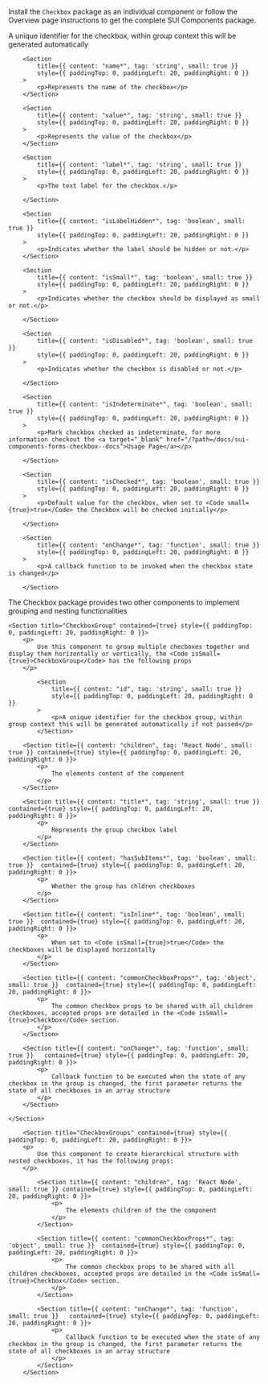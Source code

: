 
<Section
	title="Installation"
	contained={true}
	style={{ paddingTop: 20, paddingBottom: 0 }}
>
	<p>
		Install the <Code small={true}>Checkbox</Code> package as an individual
		component or follow the Overview page instructions to get the complete SUI
		Components package.
	</p>
</Section>


<Section title="Props" border={true}>
		<Section
    		title={{ content: "id*", tag: 'string', small: true }}
    		style={{ paddingTop: 0, paddingLeft: 20, paddingRight: 0 }}
    	>
    		<p>A unique identifier for the checkbox, within group context this will be generated automatically</p>
    	</Section>

		<Section
    		title={{ content: "name*", tag: 'string', small: true }}
    		style={{ paddingTop: 0, paddingLeft: 20, paddingRight: 0 }}
    	>
    		<p>Represents the name of the checkbox</p>
    	</Section>

		<Section
    		title={{ content: "value*", tag: 'string', small: true }}
    		style={{ paddingTop: 0, paddingLeft: 20, paddingRight: 0 }}
    	>
    		<p>Represents the value of the checkbox</p>
    	</Section>

    	<Section
    		title={{ content: "label*", tag: 'string', small: true }}
    		style={{ paddingTop: 0, paddingLeft: 20, paddingRight: 0 }}
    	>
    		<p>The text label for the checkbox.</p>

    	</Section>

		<Section
    		title={{ content: "isLabelHidden*", tag: 'boolean', small: true }}
    		style={{ paddingTop: 0, paddingLeft: 20, paddingRight: 0 }}
    	>
    		<p>Indicates whether the label should be hidden or not.</p>
    	</Section>

		<Section
    		title={{ content: "isSmall*", tag: 'boolean', small: true }}
    		style={{ paddingTop: 0, paddingLeft: 20, paddingRight: 0 }}
    	>
    		<p>Indicates whether the checkbox should be displayed as small or not.</p>

    	</Section>

		<Section
    		title={{ content: "isDisabled*", tag: 'boolean', small: true }}
    		style={{ paddingTop: 0, paddingLeft: 20, paddingRight: 0 }}
    	>
    		<p>Indicates whether the checkbox is disabled or not.</p>

    	</Section>

		<Section
    		title={{ content: "isIndeterminate*", tag: 'boolean', small: true }}
    		style={{ paddingTop: 0, paddingLeft: 20, paddingRight: 0 }}
    	>
    		<p>Mark checkbox checked as indeterminate, for more information checkout the <a target="_blank" href="/?path=/docs/sui-components-forms-checkbox--docs">Usage Page</a></p>

    	</Section>

		<Section
    		title={{ content: "isChecked*", tag: 'boolean', small: true }}
    		style={{ paddingTop: 0, paddingLeft: 20, paddingRight: 0 }}
    	>
    		<p>Default value for the checkbox, when set to <Code small={true}>true</Code> the Checkbox will be checked initially</p>

    	</Section>

		<Section
    		title={{ content: "onChange*", tag: 'function', small: true }}
    		style={{ paddingTop: 0, paddingLeft: 20, paddingRight: 0 }}
    	>
    		<p>A callback function to be invoked when the checkbox state is changed</p>

    	</Section>

</Section>

<Section
	title="Groups & Nesting"
	contained={true}
	style={{ paddingTop: 30, paddingBottom: 0 }}
>
		<p>The Checkbox package provides two other components to implement grouping and nesting functionalities</p>

    <Section title="CheckboxGroup" contained={true} style={{ paddingTop: 0, paddingLeft: 20, paddingRight: 0 }}>
    	<p>
    		Use this component to group multiple checboxes together and display them horizontally or vertically, the <Code isSmall={true}>CheckboxGroup</Code> has the following props
    	</p>

			<Section
				title={{ content: "id", tag: 'string', small: true }}
				style={{ paddingTop: 0, paddingLeft: 20, paddingRight: 0 }}
			>
				<p>A unique identifier for the checkbox group, within group context this will be generated automatically if not passed</p>
			</Section>

    	<Section title={{ content: "children", tag: 'React Node', small: true }} contained={true} style={{ paddingTop: 0, paddingLeft: 20, paddingRight: 0 }}>
    		<p>
    			The elements content of the component
    		</p>
    	</Section>

    	<Section title={{ content: "title*", tag: 'string', small: true }} contained={true} style={{ paddingTop: 0, paddingLeft: 20, paddingRight: 0 }}>
    		<p>
    			Represents the group checkbox label
    		</p>
    	</Section>

    	<Section title={{ content: "hasSubItems*", tag: 'boolean', small: true }}  contained={true} style={{ paddingTop: 0, paddingLeft: 20, paddingRight: 0 }}>
    		<p>
    			Whether the group has chldren checkboxes
    		</p>
    	</Section>

    	<Section title={{ content: "isInline*", tag: 'boolean', small: true }}  contained={true} style={{ paddingTop: 0, paddingLeft: 20, paddingRight: 0 }}>
    		<p>
    			When set to <Code isSmall={true}>true</Code> the checkboxes will be displayed horizontally
    		</p>
    	</Section>

    	<Section title={{ content: "commonCheckboxProps*", tag: 'object', small: true }}  contained={true} style={{ paddingTop: 0, paddingLeft: 20, paddingRight: 0 }}>
    		<p>
    			The common checkbox props to be shared with all children checkboxes, accepted props are detailed in the <Code isSmall={true}>Checkbox</Code> section.
    		</p>
    	</Section>

    	<Section title={{ content: "onChange*", tag: 'function', small: true }}   contained={true} style={{ paddingTop: 0, paddingLeft: 20, paddingRight: 0 }}>
    		<p>
    			Callback function to be executed when the state of any checkbox in the group is changed, the first parameter returns the state of all checkboxes in an array structure
    		</p>
    	</Section>

    </Section>

    	<Section title="CheckboxGroups" contained={true} style={{ paddingTop: 0, paddingLeft: 20, paddingRight: 0 }}>
    	<p>
    		Use this component to create hierarchical structure with nested checkboxes, it has the following props:
    	</p>

			<Section title={{ content: "children", tag: 'React Node', small: true }} contained={true} style={{ paddingTop: 0, paddingLeft: 20, paddingRight: 0 }}>
    			<p>
    				The elements children of the the component
    			</p>
    		</Section>

			<Section title={{ content: "commonCheckboxProps*", tag: 'object', small: true }}  contained={true} style={{ paddingTop: 0, paddingLeft: 20, paddingRight: 0 }}>
				<p>
					The common checkbox props to be shared with all children checkboxes, accepted props are detailed in the <Code isSmall={true}>Checkbox</Code> section.
				</p>
    		</Section>

			<Section title={{ content: "onChange*", tag: 'function', small: true }}   contained={true} style={{ paddingTop: 0, paddingLeft: 20, paddingRight: 0 }}>
				<p>
					Callback function to be executed when the state of any checkbox in the group is changed, the first parameter returns the state of all checkboxes in an array structure
				</p>
    		</Section>
    	</Section>

</Section>

